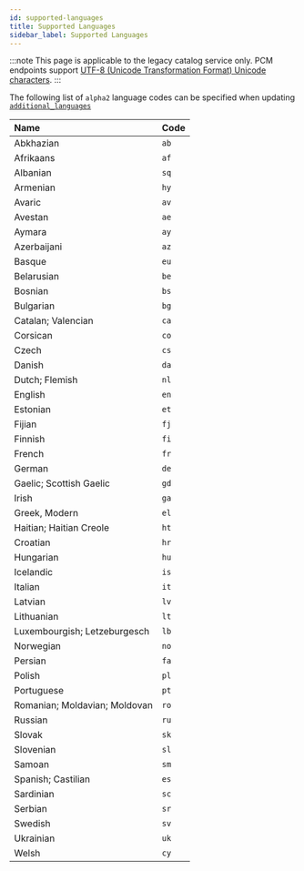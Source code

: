 ```yaml
---
id: supported-languages
title: Supported Languages
sidebar_label: Supported Languages
---
```


:::note
This page is applicable to the legacy catalog service only. PCM endpoints support [UTF-8 (Unicode Transformation Format) Unicode characters](http://www.unicode.org/charts/index.html).
:::

The following list of `alpha2` language codes can be specified when updating [`additional_languages`](index.md#additional-languages)

| **Name** | **Code** |
| :--- | :--- |
| Abkhazian | `ab` |
| Afrikaans | `af` |
| Albanian | `sq` |
| Armenian | `hy` |
| Avaric | `av` |
| Avestan | `ae` |
| Aymara | `ay` |
| Azerbaijani | `az` |
| Basque | `eu` |
| Belarusian | `be` |
| Bosnian | `bs` |
| Bulgarian | `bg` |
| Catalan; Valencian | `ca` |
| Corsican | `co` |
| Czech | `cs` |
| Danish | `da` |
| Dutch; Flemish | `nl` |
| English | `en` |
| Estonian | `et` |
| Fijian | `fj` |
| Finnish | `fi` |
| French | `fr` |
| German | `de` |
| Gaelic; Scottish Gaelic | `gd` |
| Irish | `ga` |
| Greek, Modern | `el` |
| Haitian; Haitian Creole | `ht` |
| Croatian | `hr` |
| Hungarian | `hu` |
| Icelandic | `is` |
| Italian | `it` |
| Latvian | `lv` |
| Lithuanian | `lt` |
| Luxembourgish; Letzeburgesch | `lb` |
| Norwegian | `no` |
| Persian | `fa` |
| Polish | `pl` |
| Portuguese | `pt` |
| Romanian; Moldavian; Moldovan | `ro` |
| Russian | `ru` |
| Slovak | `sk` |
| Slovenian | `sl` |
| Samoan | `sm` |
| Spanish; Castilian | `es` |
| Sardinian | `sc` |
| Serbian | `sr` |
| Swedish | `sv` |
| Ukrainian | `uk` |
| Welsh | `cy` |
